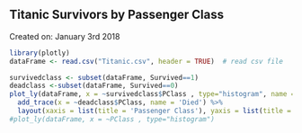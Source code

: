 ## Titanic Survivors by Passenger Class
Created on: January 3rd 2018
```r
library(plotly)
dataFrame <- read.csv("Titanic.csv", header = TRUE)  # read csv file 

survivedclass <- subset(dataFrame, Survived==1)
deadclass <-subset(dataFrame, Survived==0)
plot_ly(dataFrame, x = ~survivedclass$PClass , type="histogram", name = 'Survived') %>%
  add_trace(x = ~deadclass$PClass, name = 'Died') %>%
  layout(xaxis = list(title = 'Passenger Class'), yaxis = list(title = 'Count'), barmode = 'group')
#plot_ly(dataFrame, x = ~PClass , type="histogram")
```